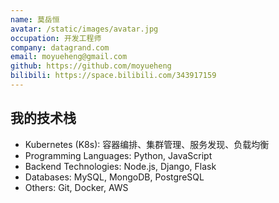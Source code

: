 ```yaml
---
name: 莫岳恒
avatar: /static/images/avatar.jpg
occupation: 开发工程师
company: datagrand.com
email: moyueheng@gmail.com
github: https://github.com/moyueheng
bilibili: https://space.bilibili.com/343917159
---
```


## 我的技术栈

- Kubernetes (K8s): 容器编排、集群管理、服务发现、负载均衡
- Programming Languages: Python, JavaScript
- Backend Technologies: Node.js, Django, Flask
- Databases: MySQL, MongoDB, PostgreSQL
- Others: Git, Docker, AWS
